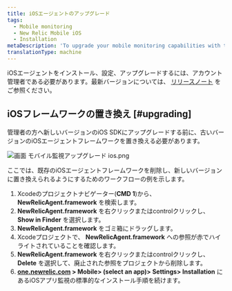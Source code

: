 ```yaml
---
title: iOSエージェントのアップグレード
tags:
  - Mobile monitoring
  - New Relic Mobile iOS
  - Installation
metaDescription: 'To upgrade your mobile monitoring capabilities with the latest iOS agent, start here.'
translationType: machine
---
```


iOSエージェントをインストール、設定、アップグレードするには、アカウント管理者である必要があります。最新バージョンについては、 [リリースノート](/docs/releases/ios) をご参照ください。

## iOSフレームワークの置き換え [#upgrading]

管理者の方へ新しいバージョンのiOS SDKにアップグレードする前に、古いバージョンのiOSエージェントフレームワークを置き換える必要があります。

![画面 モバイル監視アップグレード ios.png](./images/screen-mobile-monitoring-upgrade-ios_0.png "画面 モバイル監視アップグレード ios.png")

<figcaption>
  ここでは、既存のiOSエージェントフレームワークを削除し、新しいバージョンに置き換えられるようにするためのワークフローの例を示します。
</figcaption>

1. Xcodeのプロジェクトナビゲーター(**CMD 1**)から、 **NewRelicAgent.framework** を検索します。
2. **NewRelicAgent.framework** を右クリックまたはcontrolクリックし、 **Show in Finder** を選択します。
3. **NewRelicAgent.framework** をゴミ箱にドラッグします。
4. Xcodeプロジェクトで、 **NewRelicAgent.framework** への参照が赤でハイライトされていることを確認します。
5. **NewRelicAgent.framework** を右クリックまたはcontrolクリックし、 **Delete** を選択して、廃止された参照をプロジェクトから削除します。
6. **[one.newrelic.com](https://one.newrelic.com) > Mobile> (select an app)> Settings> Installation** にあるiOSアプリ監視の標準的なインストール手順を続けます。